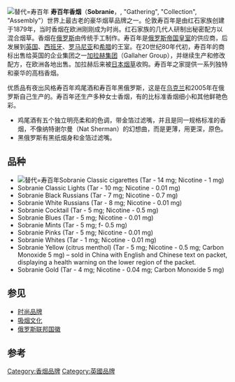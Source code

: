 {{expand|time=2016-08-16T11:56:28+00:00}}
[[File:سوبرانی_Sobranie_12.jpg|替代=寿百年]]
'''寿百年香烟'''（'''Sobranie'''，{{lang-ru|Собрание}}, "Gathering", "Collection", "Assembly"）世界上最古老的豪华烟草品牌之一。伦敦寿百年是由红石家族创建于1879年，当时香烟在欧洲刚刚成为时尚。红石家族的几代人研制出秘密配方以混合烟草。香烟在[[俄罗斯|俄罗斯]]由传统手工制作。寿百年是[[俄罗斯帝国皇室|俄罗斯帝国皇室]]的供应商，后发展到[[英国王室|英国]]、[[西班牙王室|西班牙]]、[[罗马尼亚王室|罗马尼亚]]和[[希腊王室|希腊]]的王室。在20世纪80年代初，寿百年的商标出售给英国的企业集团之一[[加拉赫集团|加拉赫集团]]（Gallaher Group），并继续生产和修改配方，在欧洲各地出售。加拉赫后来被[[日本烟草|日本烟草]]收购。寿百年之家提供一系列独特和豪华的高档香烟。

优质品有夜出风格寿百年鸡尾酒和寿百年黑俄罗斯，这是在[[乌克兰|乌克兰]]和2005年在俄罗斯自己生产的。寿百年还生产多种女士香烟，有的比标准香烟细小和其他鲜艳色彩。

*鸡尾酒有五个独立明亮柔和的色调，带金箔过滤嘴，并且是同一规格标准的香烟，不像纳特谢尔曼（Nat Sherman）的幻想曲，而是更薄，用更深，原色。
*黑俄罗斯有黑纸烟身和金箔过滤嘴。

==品种==

*[[File:سوبرانی_Sobranie_02.jpg|替代=寿百年]]Sobranie Classic cigarettes (Tar - 14 mg; Nicotine - 1 mg)
*Sobranie Classic Lights (Tar - 10 mg; Nicotine - 0.01 mg)
*Sobranie Black Russians (Tar - 7 mg; Nicotine - 0.7 mg)
*Sobranie White Russians (Tar - 8 mg; Nicotine - 0.01 mg)
*Sobranie Cocktail (Tar - 5 mg; Nicotine - 0.5 mg)
*Sobranie Blues (Tar - 5 mg; Nicotine - 0.01 mg)
*Sobranie Mints (Tar - 5 mg; f- 0.5 mg)
*Sobranie Pinks (Tar - 5 mg; Nicotine - 0.01 mg)
*Sobranie Whites (Tar - 1 mg; Nicotine - 0.01 mg)
*Sobranie Yellow (citrus menthol) (Tar - 5 mg; Nicotine - 0.5 mg; Carbon Monoxide 5 mg) – sold in China with English and Chinese text on packet, displaying a health warning on the lower region of the packet.
*Sobranie Gold (Tar - 4 mg; Nicotine - 0.04 mg; Carbon Monoxide 5 mg)

== 参见 ==
*[[时尚品牌|时尚品牌]]
*[[吸烟|吸烟文化]]
*[[俄罗斯联邦国徽|俄罗斯联邦国徽]]

==参考==
{{Reflist}}

{{DEFAULTSORT:Sobranie (Cigarette)}}
[[Category:香烟品牌|Category:香烟品牌]]
[[Category:英國品牌|Category:英國品牌]]